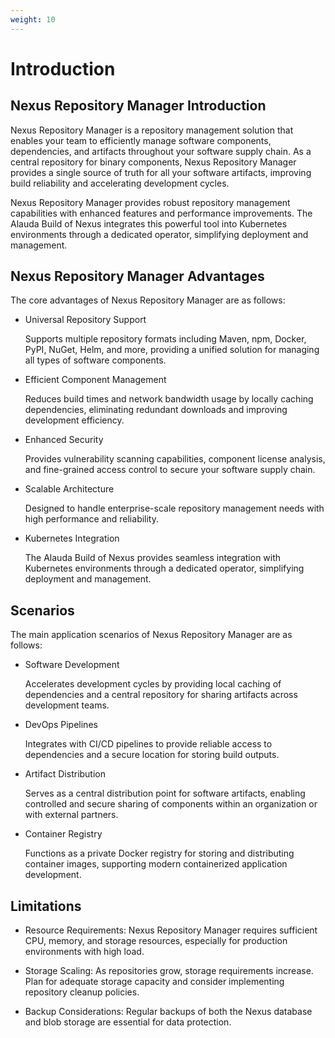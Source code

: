 ```yaml
---
weight: 10
---
```


# Introduction

## Nexus Repository Manager Introduction

Nexus Repository Manager is a repository management solution that enables your team to efficiently manage software components, dependencies, and artifacts throughout your software supply chain. As a central repository for binary components, Nexus Repository Manager provides a single source of truth for all your software artifacts, improving build reliability and accelerating development cycles.

Nexus Repository Manager provides robust repository management capabilities with enhanced features and performance improvements. The Alauda Build of Nexus integrates this powerful tool into Kubernetes environments through a dedicated operator, simplifying deployment and management.

## Nexus Repository Manager Advantages

The core advantages of Nexus Repository Manager are as follows:

- Universal Repository Support

  Supports multiple repository formats including Maven, npm, Docker, PyPI, NuGet, Helm, and more, providing a unified solution for managing all types of software components.

- Efficient Component Management

  Reduces build times and network bandwidth usage by locally caching dependencies, eliminating redundant downloads and improving development efficiency.

- Enhanced Security

  Provides vulnerability scanning capabilities, component license analysis, and fine-grained access control to secure your software supply chain.

- Scalable Architecture

  Designed to handle enterprise-scale repository management needs with high performance and reliability.

- Kubernetes Integration

  The Alauda Build of Nexus provides seamless integration with Kubernetes environments through a dedicated operator, simplifying deployment and management.

## Scenarios

The main application scenarios of Nexus Repository Manager are as follows:

- Software Development

  Accelerates development cycles by providing local caching of dependencies and a central repository for sharing artifacts across development teams.

- DevOps Pipelines

  Integrates with CI/CD pipelines to provide reliable access to dependencies and a secure location for storing build outputs.

- Artifact Distribution

  Serves as a central distribution point for software artifacts, enabling controlled and secure sharing of components within an organization or with external partners.

- Container Registry

  Functions as a private Docker registry for storing and distributing container images, supporting modern containerized application development.

## Limitations

- Resource Requirements: Nexus Repository Manager requires sufficient CPU, memory, and storage resources, especially for production environments with high load.

- Storage Scaling: As repositories grow, storage requirements increase. Plan for adequate storage capacity and consider implementing repository cleanup policies.

- Backup Considerations: Regular backups of both the Nexus database and blob storage are essential for data protection.
